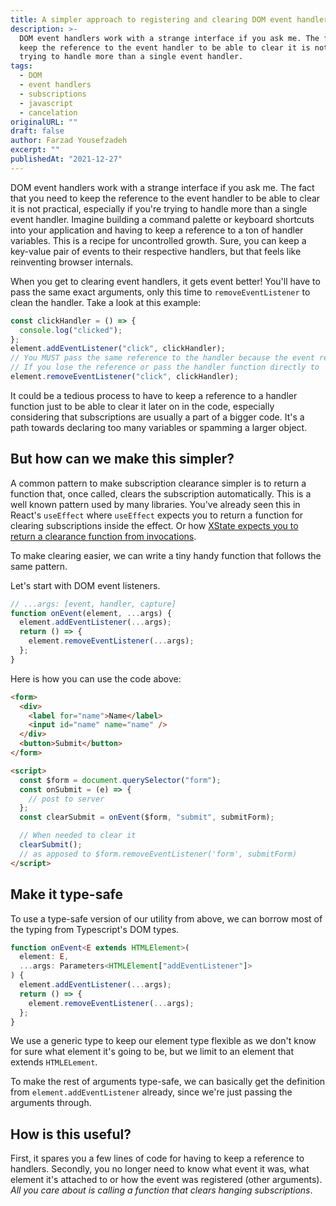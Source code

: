 ```yaml
---
title: A simpler approach to registering and clearing DOM event handlers
description: >-
  DOM event handlers work with a strange interface if you ask me. The fact that you need to
  keep the reference to the event handler to be able to clear it is not practical especially if you're
  trying to handle more than a single event handler.
tags:
  - DOM
  - event handlers
  - subscriptions
  - javascript
  - cancelation
originalURL: ""
draft: false
author: Farzad Yousefzadeh
excerpt: ""
publishedAt: "2021-12-27"
---
```


DOM event handlers work with a strange interface if you ask me. The fact that you need to
keep the reference to the event handler to be able to clear it is not practical, especially if you're
trying to handle more than a single event handler. Imagine building a command palette or keyboard shortcuts into your application and having to
keep a reference to a ton of handler variables. This is a recipe for uncontrolled growth. Sure, you can keep a key-value
pair of events to their respective handlers, but that feels like reinventing browser internals.

When you get to clearing event handlers, it gets event better! You'll have to pass the same exact arguments, only this time to `removeEventListener` to clean the handler. Take a look at this example:

```js
const clickHandler = () => {
  console.log("clicked");
};
element.addEventListener("click", clickHandler);
// You MUST pass the same reference to the handler because the event registry saves them by reference
// If you lose the reference or pass the handler function directly to `addEventListener`, there would be no way to clear it
element.removeEventListener("click", clickHandler);
```

It could be a tedious process to have to keep a reference to a handler function just to be able to clear it later on in the code, especially considering that subscriptions are usually a part of a bigger code. It's a path towards declaring too many variables or spamming a larger object.

## But how can we make this simpler?

A common pattern to make subscription clearance simpler is to return a function that, once called, clears the subscription automatically. This is a well known pattern used by many libraries. You've already seen this in React's `useEffect` where `useEffect` expects you to return a function for clearing subscriptions inside the effect. Or how [XState expects you to return a clearance function from invocations](https://xstate.js.org/docs/guides/communication.html#invoking-callbacks).

To make clearing easier, we can write a tiny handy function that follows the same pattern.

Let's start with DOM event listeners.

```js
// ...args: [event, handler, capture]
function onEvent(element, ...args) {
  element.addEventListener(...args);
  return () => {
    element.removeEventListener(...args);
  };
}
```

Here is how you can use the code above:

```html
<form>
  <div>
    <label for="name">Name</label>
    <input id="name" name="name" />
  </div>
  <button>Submit</button>
</form>

<script>
  const $form = document.querySelector("form");
  const onSubmit = (e) => {
    // post to server
  };
  const clearSubmit = onEvent($form, "submit", submitForm);

  // When needed to clear it
  clearSubmit();
  // as apposed to $form.removeEventListener('form', submitForm)
</script>
```

## Make it type-safe

To use a type-safe version of our utility from above, we can borrow most of the typing from Typescript's DOM types.

```ts
function onEvent<E extends HTMLElement>(
  element: E,
  ...args: Parameters<HTMLElement["addEventListener"]>
) {
  element.addEventListener(...args);
  return () => {
    element.removeEventListener(...args);
  };
}
```

We use a generic type to keep our element type flexible as we don't know for sure what element it's going to be, but we limit to an element that extends `HTMLELement`.

To make the rest of arguments type-safe, we can basically get the definition from `element.addEventListener` already, since we're just passing the arguments through.

## How is this useful?

First, it spares you a few lines of code for having to keep a reference to handlers.
Secondly, you no longer need to know what event it was, what element it's attached to or how the event was registered (other arguments). _All you care about is calling a function that clears hanging subscriptions_.
